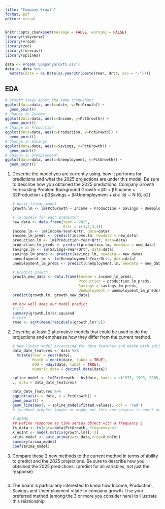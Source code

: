 ```yaml
---
title: "Company Growth"
format: pdf
editor: visual
---
```


```r
knitr::opts_chunk$set(message = FALSE, warning = FALSE)
library(tidyverse)
library(vroom)
library(zoo)
library(forecast)
library(splines)

data <- vroom('CompanyGrowth.csv')
data <- data %>%
  mutate(date = as.Date(as.yearqtr(paste(Year, Qrtr, sep = "-"))))
```

## EDA

```r
# growth stays about the same throughout
ggplot(data=data, aes(x=date, y=PctGrowth)) +
  geom_point()
# Change in Income
ggplot(data=data, aes(x=Income, y=PctGrowth)) +
  geom_point()
# Change in Production
ggplot(data=data, aes(x=Production, y=PctGrowth)) +
  geom_point()
# Change in Savings
ggplot(data=data, aes(x=Savings, y=PctGrowth)) +
  geom_point()
# Change in Unemployment
ggplot(data=data, aes(x=Unemployment, y=PctGrowth)) +
  geom_point()
```

1.  Describe the model you are currently using, how it performs for predictions and what the 2025 projections are under this model. Be sure to describe how you obtained the 2025 predictions. Company Growth Forecasting Problem Background Growth = β0 + β1Income + β2Production + β3Savings + β4Unemployment + ϵi ϵi iid ∼ N (0, σ2)

    ```r
    # basic linear model
    growth.lm <- lm(PctGrowth ~ Income + Production + Savings + Unemployment, data=data)

    # lm models for each predictor
    new_data <- data.frame(Year = 2025,
                           Qrtr = c(1,2,3,4))
    income.lm <- lm(Income~Year+Qrtr, data=data)
    income_lm_preds <- predict(income.lm, newdata = new_data)
    production.lm <- lm(Production~Year+Qrtr, data=data)
    production_lm_preds <- predict(production.lm, newdata = new_data)
    savings.lm <- lm(Savings~Year+Qrtr, data=data)
    savings_lm_preds <- predict(savings.lm, newdata = new_data)
    unemployment.lm <- lm(Unemployment~Year+Qrtr, data=data)
    unemployment_lm_preds <- predict(unemployment.lm, newdata = new_data)

    # predict growth
    growth_new_data <- data.frame(Income = income_lm_preds,
                                  Production = production_lm_preds,
                                  Savings = savings_lm_preds,
                                  Unemployment = unemployment_lm_preds)
    predict(growth.lm, growth_new_data)

    ## how well does our model predict
    # r^2
    summary(growth.lm)$r.squared
    # rmse
    rmse <- sqrt(mean(residuals(growth.lm)^2))
    ```

2.  Describe at least 2 alternative models that could be used to do the projections and emphasize how they differ from the current method.

    ```r
    # new linear model accounting for date features and maybe with spline and what not
    data_date_features <- data %>%
      mutate(Year = year(date),
             Month = month(date, label = TRUE),
             DOW = wday(date, label = TRUE),
             Numeric_date = decimal_date(date))

    spline_model <- lm(PctGrowth ~ bs(date, knots = c(1975, 1990, 2005, 2020), degree = 3) +
    ., data = data_date_features)

    data_date_features %>%
    ggplot(aes(x = date, y = PctGrowth)) +
    geom_point() +
    geom_line(aes(y = spline_model$fitted.values), col = 'red')
    # facebook prophet (maybe or maybe not this one because it won't account for other variables)
    ```

    ```r
    # ARIMA
    ## Define response as time series object with a frequency S
    ts_data <- ts(data=data$PctGrowth, frequency=4)
    X_noInt <- model.matrix(growth.lm)[,-1]
    arima_model <- auto.arima(y=ts_data,xreg=X_noInt)
    summary(arima_model)
    coef(arima_model)
    ```

3.  Compare these 2 new methods to the current method in terms of ability to predict and the 2025 projections. Be sure to describe how you obtained the 2025 predictions. (predict for all variables, not just the response)

    ```r

    ```

4.  The board is particularly interested to know how Income, Production, Savings and Unemployment relate to company growth. Use your preferred method (among the 3 or more you consider here) to illustrate this relationship.
